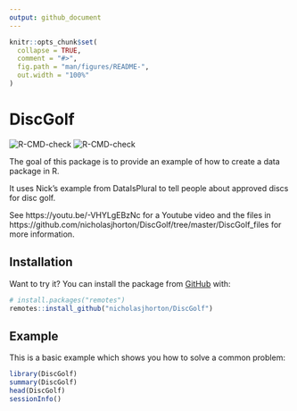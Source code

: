 ```yaml
---
output: github_document
---
```


<!-- README.md is generated from README.Rmd. Please edit that file -->

```r
knitr::opts_chunk$set(
  collapse = TRUE,
  comment = "#>",
  fig.path = "man/figures/README-",
  out.width = "100%"
)
```

# DiscGolf

<!-- badges: start -->
![R-CMD-check](https://github.com/nicholasjhorton/DiscGolf/workflows/R-CMD-check/badge.svg)
![R-CMD-check](https://github.com/nicholasjhorton/DiscGolf/workflows/render-README/badge.svg)
<!-- badges: end -->


The goal of this package is to provide an example of how to create a data package in R.

It uses Nick's example from DataIsPlural to tell people about approved discs for disc golf.

See https://youtu.be/-VHYLgEBzNc for a Youtube video and the files in https://github.com/nicholasjhorton/DiscGolf/tree/master/DiscGolf_files for more information. 

## Installation

Want to try it?
You can install the package from [GitHub](https://github.com/) with:

```r
# install.packages("remotes")
remotes::install_github("nicholasjhorton/DiscGolf")
```
## Example

This is a basic example which shows you how to solve a common problem:

```r
library(DiscGolf)
summary(DiscGolf)
head(DiscGolf)
sessionInfo()
```


